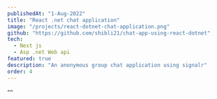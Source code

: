 ```yaml
---
publishedAt: "1-Aug-2022"
title: "React .net chat application"
image: "/projects/react-dotnet-chat-application.png"
github: "https://github.com/shibli21/chat-app-using-react-dotnet"
tech:
  - Next js
  - Asp .net Web api
featured: true
description: "An anonymous group chat application using signalr"
order: 4
---
```


<Image
  alt="react-dotnet-chat-application"
  src="/projects/react-dotnet-chat-application.png"
  height="9"
  width="16"
  objectFit="cover"
  layout="responsive"
  priority
/>
